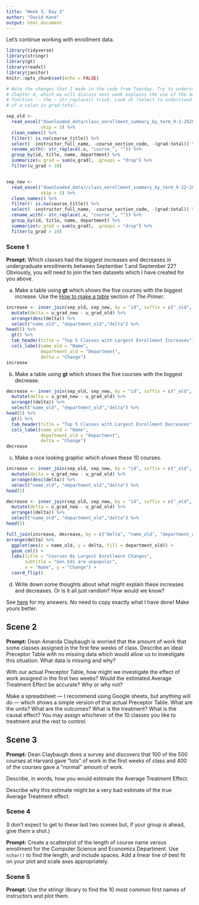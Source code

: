 ```yaml
---
title: "Week 3, Day 2"
author: "David Kane"
output: html_document
---
```


Let's continue working with enrollment data.


```r
library(tidyverse)
library(stringr)
library(gt)
library(readxl)
library(janitor)
knitr::opts_chunk$set(echo = FALSE)

# Note the changes that I made in the code from Tuesday. Try to understand them.
# Chapter 4, which we will discuss next week explains the use of the anonymous
# function -- the ~ str_replace() trick. Look at ?select to understand the use
# of a colon in grad:total.

sep_old <- 
  read_excel("downloaded_data/class_enrollment_summary_by_term_9-1-2020.xlsx", 
             skip = 3) %>% 
  clean_names() %>% 
  filter(! is.na(course_title)) %>% 
  select( -instructor_full_name, -course_section_code, -(grad:total)) %>%
  rename_with(~ str_replace(.x, "course_", "")) %>% 
  group_by(id, title, name, department) %>% 
  summarize(u_grad = sum(u_grad), .groups = "drop") %>% 
  filter(u_grad > 10)


sep_new <- 
  read_excel("downloaded_data//class_enrollment_summary_by_term_9-22-2020.xlsx", 
             skip = 3) %>% 
  clean_names() %>% 
  filter(! is.na(course_title)) %>% 
  select( -instructor_full_name, -course_section_code, -(grad:total)) %>%
  rename_with(~ str_replace(.x, "course_", "")) %>% 
  group_by(id, title, name, department) %>% 
  summarize(u_grad = sum(u_grad), .groups = "drop") %>% 
  filter(u_grad > 10)
```

### Scene 1

**Prompt:** Which classes had the biggest increases and decreases in undergraduate enrollments between September 1 and September 22? Obviously, you will need to join the two datasets which I have created for you above.

a) Make a table using **gt** which shows the five courses with the biggest increase. Use the [How to make a table](https://davidkane9.github.io/PPBDS/tools.html#how-to-make-a-table) section of *The Primer*.

```r

increase <- inner_join(sep_old, sep_new, by = "id", suffix = c("_old", "_new")) %>%
  mutate(delta = u_grad_new - u_grad_old) %>%
  arrange(desc(delta)) %>%
  select("name_old", "department_old","delta") %>%
head(5) %>%
  gt() %>%
  tab_header(title = "Top 5 Classes with Largest Enrollment Increases") %>%
  cols_label(name_old = "Name",
             department_old = "Department",
             delta = "Change")
increase


```

b) Make a table using **gt** which shows the five courses with the biggest decrease.

```r

decrease <- inner_join(sep_old, sep_new, by = "id", suffix = c("_old", "_new")) %>%
  mutate(delta = u_grad_new - u_grad_old) %>%
  arrange((delta)) %>%
  select("name_old", "department_old","delta") %>%
head(5) %>%
  gt() %>%
  tab_header(title = "Top 5 Classes with Largest Enrollment Decreases") %>%
  cols_label(name_old = "Name",
             department_old = "Department",
             delta = "Change")
decrease


```

c) Make a nice looking graphic which shows these 10 courses.

``` r

increase <- inner_join(sep_old, sep_new, by = "id", suffix = c("_old", "_new")) %>%
  mutate(delta = u_grad_new - u_grad_old) %>%
  arrange(desc(delta)) %>%
  select("name_old", "department_old","delta") %>%
head(5)

decrease <- inner_join(sep_old, sep_new, by = "id", suffix = c("_old", "_new")) %>%
  mutate(delta = u_grad_new - u_grad_old) %>%
  arrange((delta)) %>%
  select("name_old", "department_old","delta") %>%
head(5)

full_join(increase, decrease, by = c("delta", "name_old", "department_old")) %>%
arrange(delta) %>%
  ggplot(aes(x = name_old, y = delta, fill = department_old)) +
  geom_col() +
  labs(title = "Courses By Largest Enrollment Changes",
       subtitle = "Gen Eds are unpopular",
       x = "Name", y = "Change") +
  coord_flip()

```

d) Write down some thoughts about what might explain these increases and decreases. Or is it all just random? How would we know?

See [here](https://rpubs.com/dkane/week-3) for my answers. No need to copy exactly what I have done! Make yours better.





## Scene 2

**Prompt:** Dean Amanda Claybaugh is worried that the amount of work that some classes assigned in the first few weeks of class. Describe an ideal Preceptor Table with no missing data which would allow us to investigate this situation. What data is missing and why? 

With our actual Preceptor Table, how might we investigate the effect of work assigned in the first two weeks? Would the estimated Average Treatment Effect be accurate? Why or why not?

Make a spreadsheet --- I recommend using Google sheets, but anything will do --- which shows a simple version of that actual Preceptor Table. What are the units? What are the outcomes? What is the treatment? What is the causal effect? You may assign whichever of the 10 classes you like to treatment and the rest to control.

## Scene 3

**Prompt:** Dean Claybaugh does a survey and discovers that 100 of the 500 courses at Harvard gave "lots" of work in the first weeks of class and 400 of the courses gave a "normal" amount of work.

Describe, in words, how you would estimate the Average Treatment Effect. 

Describe why this estimate might be a very bad estimate of the true Average Treatment effect.

### Scene 4

(I don't expect to get to these last two scenes but, if your group is ahead, give them a shot.)

**Prompt:** Create a scatterplot of the length of course name versus enrollment for the Computer Science and Economics Department. Use `nchar()` to find the length, and include spaces. Add a linear line of best fit on your plot and scale axes appropriately.


### Scene 5

**Prompt:** Use the stringr library to find the 10 most common first names of instructors and plot them. 

